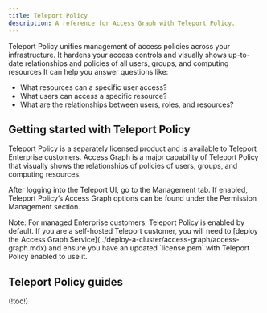 ```yaml
---
title: Teleport Policy
description: A reference for Access Graph with Teleport Policy.
---
```


Teleport Policy unifies management of access policies across your infrastructure. 
It hardens your access controls and visually shows up-to-date relationships and policies of all users, groups, and computing resources
It can help you answer questions like:

- What resources can a specific user access?
- What users can access a specific resource?
- What are the relationships between users, roles, and resources?

## Getting started with Teleport Policy

Teleport Policy is a separately licensed product and is available to Teleport Enterprise customers.
Access Graph is a major capability of Teleport Policy that visually shows the relationships of 
policies of users, groups, and computing resources.

After logging into the Teleport UI, go to the Management tab. If enabled, Teleport Policy’s Access Graph options 
can be found under the Permission Management section.

<Admonition type="note">
Note: For managed Enterprise customers, Teleport Policy is enabled by default.
If you are a self-hosted Teleport customer, you will need to [deploy the Access Graph Service](../deploy-a-cluster/access-graph/access-graph.mdx) and ensure you have an updated 
`license.pem` with Teleport Policy enabled to use it.
</Admonition>

## Teleport Policy guides

(!toc!)
